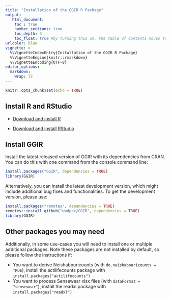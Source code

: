 ---
title: "Installation of the GGIR R Package"
output:
   html_document:
    toc : true
    number_sections: true
    toc_depth: 3
    toc_float: true #by turning this on, the table of contents moves to the left of the page.
urlcolor: blue
vignette: >
  %\VignetteIndexEntry{Installation of the GGIR R Package}
  %\VignetteEngine{knitr::rmarkdown}
  %\VignetteEncoding{UTF-8}
editor_options:
  markdown:
    wrap: 72
---

```{r setup, include=FALSE}
knitr::opts_chunk$set(echo = TRUE)
```

## Install R and RStudio

-   [Download and install R](https://cran.r-project.org/)

-   [Download and install
    RStudio](https://posit.co/products/open-source/rstudio/)

## Install GGIR

Install the latest released version of GGIR with its dependencies from
CRAN. You can do this with one command from the console command line:

```{R,eval=FALSE}
install.packages("GGIR", dependencies = TRUE)
library(GGIR)
```

Alternatively, you can install the latest development version, which
might include additional bug fixes and functionalities. To get the
development version, please use:

```{R,eval=FALSE}
install.packages("remotes", dependencies = TRUE)
remotes::install_github("wadpac/GGIR", dependencies = TRUE)
library(GGIR)
```

## Other packages you may need

Additionally, in some use-cases you will need to install one or multiple
additional packages. Note these packages are not installed by default,
so please follow the instructions if:

-   You want to derive Neishabouricounts (with
    `do.neishabouricounts = TRUE`), install the actilifecounts package
    with `install.packages("actilifecounts")`
-   You want to process Sensewear xlsx files (with
    `dataFormat = "sensewear"`), install the readxl package
    with `install.packages("readxl")`
